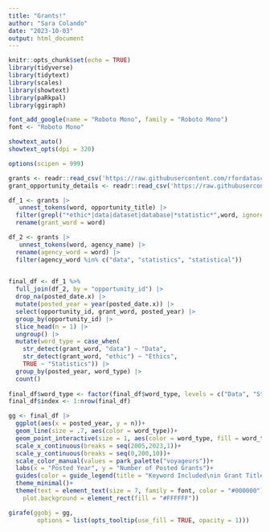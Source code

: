 ```yaml
---
title: "Grants!"
author: "Sara Colando"
date: "2023-10-03"
output: html_document
---
```


```r
knitr::opts_chunk$set(echo = TRUE)
library(tidyverse)
library(tidytext)
library(scales)
library(showtext)
library(paRkpal)
library(ggiraph)
```

```r
font_add_google(name = "Roboto Mono", family = "Roboto Mono")
font <- "Roboto Mono"

showtext_auto()
showtext_opts(dpi = 320)

options(scipen = 999) 
```


```r
grants <- readr::read_csv('https://raw.githubusercontent.com/rfordatascience/tidytuesday/master/data/2023/2023-10-03/grants.csv')
grant_opportunity_details <- readr::read_csv('https://raw.githubusercontent.com/rfordatascience/tidytuesday/master/data/2023/2023-10-03/grant_opportunity_details.csv')
```
```r
df_1 <- grants |>
   unnest_tokens(word, opportunity_title) |>
  filter(grepl("*ethic*|data|dataset|database|*statistic*",word, ignore.case = TRUE)) |>
  rename(grant_word = word)

```

```r
df_2 <- grants |>
   unnest_tokens(word, agency_name) |>
  rename(agency_word = word) |>
  filter(agency_word %in% c("data", "statistics", "statistical"))
  
```

```r
final_df <- df_1 %>%
  full_join(df_2, by = "opportunity_id") |>
  drop_na(posted_date.x) |>
  mutate(posted_year = year(posted_date.x)) |>
  select(opportunity_id, grant_word, posted_year) |>
  group_by(opportunity_id) |>
  slice_head(n = 1) |>
  ungroup() |>
  mutate(word_type = case_when(
    str_detect(grant_word, "data") ~ "Data",
    str_detect(grant_word, "ethic") ~ "Ethics",
    TRUE ~ "Statistics")) |>
  group_by(posted_year, word_type) |>
  count()
  
final_df$word_type <- factor(final_df$word_type, levels = c("Data", "Statistics", "Ethics"))
final_df$index <- 1:nrow(final_df)

```

```r
gg <- final_df |>
  ggplot(aes(x = posted_year, y = n))+
  geom_line(size = .7, aes(color = word_type))+
  geom_point_interactive(size = 1, aes(color = word_type, fill = word_type, tooltip = n, data_id = index))+
  scale_x_continuous(breaks = seq(2005,2023,1))+
  scale_y_continuous(breaks = seq(0,200,10))+
  scale_color_manual(values = park_palette("voyageurs"))+
  labs(x = "Posted Year", y = "Number of Posted Grants")+
  guides(color = guide_legend(title = "Keyword Included\nin Grant Title:"), fill = FALSE)+
  theme_minimal()+
  theme(text = element_text(size = 7, family = font, color = "#000000"),
    plot.background = element_rect(fill = "#FFFFFF"))

girafe(ggobj = gg,
        options = list(opts_tooltip(use_fill = TRUE, opacity = 1)))
```


